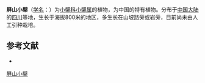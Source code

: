 {{Speciesbox
| name = 屏山小檗
| status = 
| status_system = 
| image =
| genus = Berberis
| species = pinshanensis
| authority = Sung et Hsiao
}}

'''屏山小檗'''（[[学名|学名]]：{{lang|la|''Berberis pinshanensis''}}）为[[小檗科|小檗科]][[小檗属|小檗属]]的植物，为中国的特有植物。分布于[[中国大陆|中国大陆]]的[[四川|四川]]等地，生长于海拔800米的地区，多生长在山坡路旁或岩旁，目前尚未由人工引种栽培。

== 参考文献 ==
<div class="references-small">
* {{cite web| url =http://www.bioinfo.cn/db05/KmzwSpecies.php?action=view&id=1978| title =屏山小檗| work =《中国高等植物数据库全库》| publisher =中国科学院微生物研究所| author =昆明植物研究所| accessdate =2009-02-22| deadurl =yes| archiveurl =https://web.archive.org/web/20160305084645/http://www.bioinfo.cn/db05/KmzwSpecies.php?action=view&id=1978| archivedate =2016-03-05}}
</div>
{{Taxonbar|from=Q11042602}}

[[Category:小檗属|屏山小檗]]


{{植物小作品}}